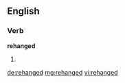 ==English==

===Verb===
'''rehanged'''

# {{en-past of|rehang}}

[[de:rehanged]]
[[mg:rehanged]]
[[vi:rehanged]]